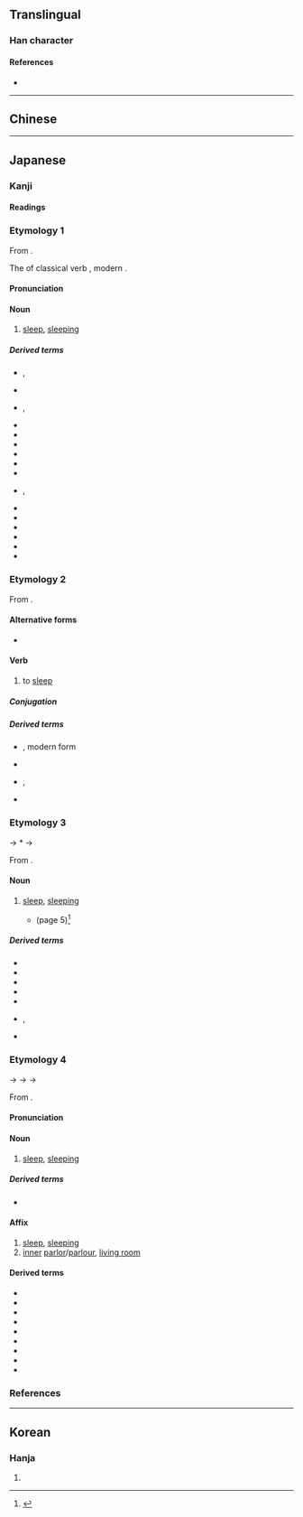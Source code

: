 {{also|寢}}
{{character info/new}}
==Translingual==

===Han character===
{{Han char|rn=40|rad=宀|as=10|sn=13|four=|canj=JLME|ids=⿱宀⿰丬𠬶}}

====References====
* {{Han ref|kx=0290.121|dkj=07278|dj=0574.160|hdz=20946.070|uh=5BDD|ud=23517}}

----

==Chinese==
{{zh-see|寢|sv}}

----

==Japanese==

===Kanji===
{{ja-kanji forms|寝|寢}}
{{ja-kanji|grade=c|rs=宀10|kyu=寢}}

====Readings====
{{ja-readings
|goon=しん
|kanon=しん
|kun=ね-る, ね-かす, みたまや-, や-める
}}

===Etymology 1===
{{ja-kanjitab|yomi=k|ね}}
From {{inh|ja|ojp|sort=ね|-}}.

The {{m|ja|連用形|tr=ren'yōkei||stem or continuative form}} of classical verb {{m|ja|寝|tr=nu|pos=see below}}, modern {{m|ja|寝る|tr=neru||to [[sleep]]}}.

====Pronunciation====
{{ja-pron|y=k|ね|acc=0|acc_ref=DJR}}

====Noun====
{{ja-noun|kyu=寢|ね}}

# [[sleep#Noun|sleep]], [[sleeping#Noun|sleeping]]
#: {{syn|ja|睡眠|tr1=suimin|眠り|tr2=nemuri}}

=====Derived terms=====
{{der-top4}}
* {{ja-r|寝かす|ねかす}}, {{ja-r|寝かせる|ねかせる}}
* {{ja-r|寝さす|ねさす}}
* {{ja-r|寝す|ねす}}, {{ja-r|寝せる|ねせる}}
* {{ja-r|塒|ねぐら|[[roost]]}}
* {{ja-r|寝相|ねぞう}}
* {{ja-r|寝%床|ね%どこ}}
* {{ja-r|寝%所|ね%どこ}}
* {{ja-r|寝%所|ね%どころ}}
* {{ja-r|寝坊|ねぼう}}
* {{ja-r|寝%技|ね%わざ|rom=-}}, {{ja-r|寝%業|ね%わざ}}
* {{ja-r|朝%寝|あさ%ね}}
* {{ja-r|転%寝|うたた%ね}}
* {{ja-r|転%寝|ごろ%ね}}
* {{ja-r|空%寝|そら%ね}}
* {{ja-r|早%寝|はや%ね}}
* {{ja-r|昼%寝|ひる%ね}}
{{der-bottom}}

===Etymology 2===
{{ja-kanjitab|yomi=k|ぬ}}

From {{inh|ja|ojp|-}}.

====Alternative forms====
* {{ja-l|寐}}

====Verb====
{{ja-verb|tr=intrans|type=shimo ni|kyu=寢|ぬ}}

# {{lb|ja|sort=ぬ|archaic}} to [[sleep]]

=====Conjugation=====
{{ja-conj-bungo||2d-n|sik=寝}}

=====Derived terms=====
{{top2}}
* {{ja-r|寝る|ねる}}, modern form
* {{ja-r|寝%覚め|ね%ざめ}}
* {{ja-r|不%寝の番|ね%ず の ばん}}, {{ja-r|不%寝%番|ね%ず%ばん}}
* {{ja-r|寝ぬ|いぬ}}
{{der-bottom}}

===Etymology 3===
{{ja-kanjitab|yomi=i|い}}
{{IPAfont|⟨i<sub>1</sub>⟩}} → *{{IPAchar|/ji/}} → {{IPAchar|/i/}}

From {{inh|ja|ojp|-}}.

====Noun====
{{ja-noun|kyu=寢|い}}

# {{lb|ja|obsolete}} [[sleep#Noun|sleep]], [[sleeping#Noun|sleeping]]
#* {{RQ:Taketori}} (page 5)<ref>{{cite-book|last=Horiuchi|first=Hideaki|coauthors=Ken Akiyama|title=[[w:Taketori Monogatari|Taketori Monogatari]], [[w:Ise Monogatari|Ise Monogatari]]|publisher=[[w:Iwanami Shoten Publishing|Iwanami Shoten]]|date=1997|location=Tōkyō|isbn=4-00-240017-4}}</ref>
#*: {{ja-usex|そのあたりの垣にも、家の門にも、をる人だにたはやすく見るまじき物を、夜るはやすき'''寝'''も寝ず、闇の夜に出て、穴をくじり、[[垣間見る|かひ間見]]、まどひあへり。|その あたり の かき に も、いへ の もん に も、をる ひと だに たはやすく みる まじき もの を、よる はやすき '''い''' も ねず、やみ の よ に いでて、あな を くじり、かひまみ、まどひあへり。|rom=Sono atari no kaki ni mo, ie no mon ni mo, oru hito dani tawayasuku miru majiki mono o, yoru{{sic}} hayasuki '''i''' mo nezu, yami no yo ni idete{{sic}}, ana o kujiri, kai{{sic}}mami, madoiaeri.}}

=====Derived terms=====
{{der-top3}}
* {{ja-r|寝%穢い|い%ぎたない}}
* {{ja-r|寝ぬ|いぬ}}
* {{ja-r|夢|ゆめ}}
* {{ja-r|安%寝|やさ%い}}
* {{ja-r|朝%寝|あさ%い}}
* {{ja-r|長%寝|なが%い|rom=-}}, {{ja-r|長%眠|なが%い}}
* {{ja-r|夜寝|よい}}
{{der-bottom}}

===Etymology 4===
{{ja-kanjitab|しん|yomi=o}}
{{IPAchar|/sim/}} → {{IPAchar|/simʉ/}} → {{IPAchar|/ɕimʉ/}} → {{IPAchar|/ɕiɴ/}}

From {{der|ja|ltc|sort=しん}|-}} {{ltc-l|寢}}.

====Pronunciation====
{{ja-pron|yomi=o|しん|acc=1|acc_ref=DJR,NHK}}

====Noun====
{{ja-noun|kyu=寢|しん}}

# [[sleep#Noun|sleep]], [[sleeping#Noun|sleeping]]

=====Derived terms=====
* {{ja-r|不寝番|ふしんばん}}

====Affix====
{{ja-pos|affix|kyu=寢|しん}}

# [[sleep]], [[sleeping]]
# [[inner]] [[parlor]]/[[parlour]], [[living room]]

====Derived terms====
{{der-top3}}
* {{ja-r|寝具|しんぐ}}
* {{ja-r|寝%室|しん%しつ}}
* {{ja-r|寝所|しんじょ}}
* {{ja-r|寝%食|しん%しょく}}
* {{ja-r|寝%台|しん%だい}}
* {{ja-r|寝殿|しんでん}}
* {{ja-r|就寝|しゅうしん}}
* {{ja-r|正%寝|せい%しん}}
* {{ja-r|昼寝|ちゅうしん}}
{{der-bottom}}

===References===
<references/>

----

==Korean==

===Hanja===
{{ko-hanja|hangeul=침|rv=chim|mr=ch'im}}

# {{rfdef|ko|sort=宀10}}